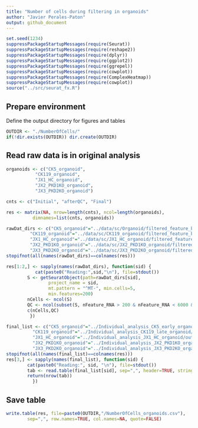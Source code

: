 ```yaml
---
title: "Number of cells during filtering in organoids"
author: "Javier Perales-Paton"
output: github_document
---
```


```r
set.seed(1234)
suppressPackageStartupMessages(require(Seurat))
suppressPackageStartupMessages(require(reshape2))
suppressPackageStartupMessages(require(dplyr))
suppressPackageStartupMessages(require(ggplot2))
suppressPackageStartupMessages(require(ggrepel))
suppressPackageStartupMessages(require(cowplot))
suppressPackageStartupMessages(require(ComplexHeatmap))
suppressPackageStartupMessages(require(cowplot))
source("../src/seurat_fx.R")
```

## Prepare environment
Define the output directory for figures and tables

```r
OUTDIR <- "./NumberOfCells/"
if(!dir.exists(OUTDIR)) dir.create(OUTDIR)
```

## Read raw data is in original analysis

```r
organoids <- c("CK5_organoid",
	       "CK119_organoid",
	       "JX1_HC_organoid",
	       "JX2_PKD1KO_organoid",
	       "JX3_PKD2KO_organoid")

cnts <- c("Initial", "afterQC", "Final")

res <- matrix(NA, nrow=length(cnts), ncol=length(organoids),
	      dimnames=list(cnts, organoids))

```


```r
rawDat_dirs <- c("CK5_organoid"="../data/sc/Organoid/filtered_feature_bc_matrix/",
		 "CK119_organoid"="../data/sc/CK119_organoid/filtered_feature_bc_matrix/",
		 "JX1_HC_organoid"="../data/sc/JX1_HC_organoid/filtered_feature_bc_matrix/",
		 "JX2_PKD1KO_organoid"="../data/sc/JX2_PKD1KO_organoid/filtered_feature_bc_matrix/",
		 "JX3_PKD2KO_organoid"="../data/sc/JX3_PKD2KO_organoid/filtered_feature_bc_matrix/")
stopifnot(all(names(rawDat_dirs)==colnames(res)))

res[1:2,] <- sapply(names(rawDat_dirs), function(sid) {
	       cat(paste0("Reading:",sid,"\n"), file=stdout())
		S <- getSeuratObject(path=rawDat_dirs[sid],
				project_name = sid,
				mt.pattern = "^MT-", min.cells=5,
				min.features=200)
		nCells <- ncol(S)
		QC <- ncol(subset(S, nFeature_RNA > 200 & nFeature_RNA < 6000 & percent.mt < 20))
		c(nCells,QC)
		 })
```

```r
final_list <- c("CK5_organoid"="../Individual_analysis_CK5_early_organoid/output/4_final_assignment/active_idents.csv",
	      "CK119_organoid"="../Individual_analysis_CK119_late_organoid/output/4_final_assignment/active_idents.csv",
	      "JX1_HC_organoid"="../Individual_analysis_JX1_HC_organoid/output/4_final_assignment/active_idents.csv",
	      "JX2_PKD1KO_organoid"="../Individual_analysis_JX2_PKD1KO_organoid/output/4_final_assignment/active_idents.csv",
	      "JX3_PKD2KO_organoid"="../Individual_analysis_JX3_PKD2KO_organoid/output/4_final_assignment/active_idents.csv")
stopifnot(all(names(final_list)==colnames(res)))
res[3,] <- sapply(names(final_list), function(sid) {
		cat(paste0("Reading:", sid, "\n"), file=stdout())
		tab <- read.table(final_list[sid], sep=",", header=TRUE, stringsAsFactors=FALSE)
		return(nrow(tab))
	      })
```

## Save table

```r
write.table(res, file=paste0(OUTDIR,"/NumberOfCells_organoids.csv"), 
	    sep=",", row.names=TRUE, col.names=NA, quote=FALSE)
```

